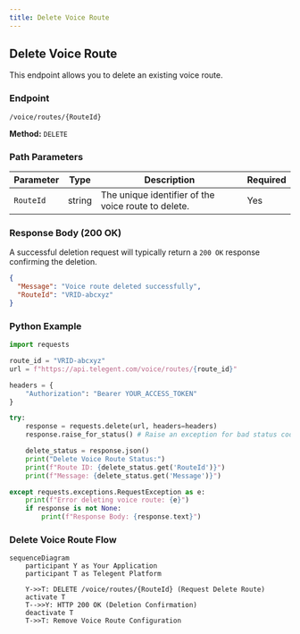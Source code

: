 ```yaml
---
title: Delete Voice Route
---
```


## Delete Voice Route

This endpoint allows you to delete an existing voice route.

### Endpoint

`/voice/routes/{RouteId}`

**Method:** `DELETE`

### Path Parameters

| Parameter | Type   | Description                         | Required |
|-----------|--------|-------------------------------------|----------|
| `RouteId`  | string | The unique identifier of the voice route to delete. | Yes      |

### Response Body (200 OK)

A successful deletion request will typically return a `200 OK` response confirming the deletion.

```json
{
  "Message": "Voice route deleted successfully",
  "RouteId": "VRID-abcxyz"
}
```

### Python Example

```python
import requests

route_id = "VRID-abcxyz"
url = f"https://api.telegent.com/voice/routes/{route_id}"

headers = {
    "Authorization": "Bearer YOUR_ACCESS_TOKEN"
}

try:
    response = requests.delete(url, headers=headers)
    response.raise_for_status() # Raise an exception for bad status codes

    delete_status = response.json()
    print("Delete Voice Route Status:")
    print(f"Route ID: {delete_status.get('RouteId')}")
    print(f"Message: {delete_status.get('Message')}")

except requests.exceptions.RequestException as e:
    print(f"Error deleting voice route: {e}")
    if response is not None:
        print(f"Response Body: {response.text}")
```

### Delete Voice Route Flow

```mermaid
sequenceDiagram
    participant Y as Your Application
    participant T as Telegent Platform

    Y->>T: DELETE /voice/routes/{RouteId} (Request Delete Route)
    activate T
    T-->>Y: HTTP 200 OK (Deletion Confirmation)
    deactivate T
    T->>T: Remove Voice Route Configuration
``` 